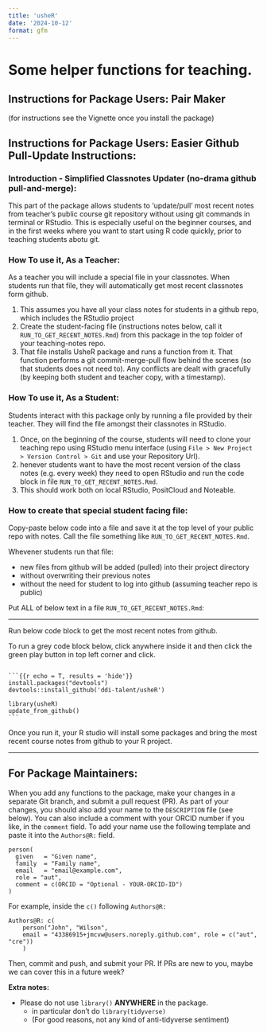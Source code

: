 ```yaml
---
title: 'usheR'
date: '2024-10-12'
format: gfm
---
```


<!-- Do not manually edit `README.md` -->

<!-- Edit the `README.qmd`, then render. -->

<!-- Also commit and push changes to this and the resulting README.md file. -->

<!-- This makes is easy to incorporate code examples later if we choose. -->

# Some helper functions for teaching.

## Instructions for Package Users: Pair Maker

(for instructions see the Vignette once you install the package)

## Instructions for Package Users: Easier Github Pull-Update Instructions:

### Introduction - Simplified Classnotes Updater (no-drama github pull-and-merge):

This part of the package allows students to 'update/pull' most recent notes from teacher's public course git repository without using git commands in terminal or RStudio. This is especially useful on the beginner courses, and in the first weeks where you want to start using R code quickly, prior to teaching students abotu git.

### How To use it, As a Teacher:

As a teacher you will include a special file in your classnotes. When students run that file, they will automatically get most recent classnotes form github.

1. This assumes you have all your class notes for students in a github repo, which includes the RStudio project
2. Create the student-facing file (instructions notes below, call it `RUN_TO_GET_RECENT_NOTES.Rmd`) from this package in the top folder of your teaching-notes repo.
3. That file installs UsheR package and runs a function from it. That function performs a git commit-merge-pull flow behind the scenes (so that students does not need to). Any conflicts are dealt with gracefully (by keeping both student and teacher copy, with a timestamp).

### How To use it, As a Student:

Students interact with this package only by running a file provided by their teacher. They will find the file amongst their classnotes in RStudio.

1. Once, on the beginning of the course, students will need to clone your teaching repo using RStudio menu interface (using `File > New Project > Version Control > Git` and use your Repository Url).
2. henever students want to have the most recent version of the class notes (e.g. every week) they need to open RStudio and run the code block in file `RUN_TO_GET_RECENT_NOTES.Rmd`.
3. This should work both on local RStudio, PositCloud and Noteable.

### How to create that special student facing file:

Copy-paste below code into a file and save it at the top level of your public repo with notes. Call the file something like `RUN_TO_GET_RECENT_NOTES.Rmd`.

Whevener students run that file:

-   new files from github will be added (pulled) into their project directory
-   without overwriting their previous notes
-   without the need for student to log into github (assuming teacher repo is public)

Put ALL of below text in a file `RUN_TO_GET_RECENT_NOTES.Rmd`:

------------------------------------------------------------------------

<!-- start of file RUN_TO_GET_RECENT_NOTES.Rmd-->

Run below code block to get the most recent notes from github.

To run a grey code block below, click anywhere inside it and then click the green play button in top left corner and click.

````         

```{{r echo = T, results = 'hide'}}
install.packages("devtools")
devtools::install_github('ddi-talent/usheR')

library(usheR)
update_from_github()
```
````

Once you run it, your R studio will install some packages and bring the most recent course notes from github to your R project.

------------------------------------------------------------------------

<!-- end of file RUN_TO_GET_RECENT_NOTES.Rmd-->

## For Package Maintainers:

When you add any functions to the package, make your changes in a separate Git branch, and submit a pull request (PR). As part of your changes, you should also add your name to the `DESCRIPTION` file (see below). You can also include a comment with your ORCID number if you like, in the `comment` field. To add your name use the following template and paste it into the `Authors@R:` field.

```         
person(
  given   = "Given name",
  family  = "Family name",
  email   = "email@example.com",
  role = "aut",
  comment = c(ORCID = "Optional - YOUR-ORCID-ID")
)
```

For example, inside the `c()` following `Authors@R:`

```         
Authors@R: c(
    person("John", "Wilson",
    email = "43386915+jmcvw@users.noreply.github.com", role = c("aut", "cre"))
    )
```

Then, commit and push, and submit your PR. If PRs are new to you, maybe we can cover this in a future week?

**Extra notes:**

-   Please do not use `library()` **ANYWHERE** in the package.
    -   in particular don't do `library(tidyverse)`
    -   (For good reasons, not any kind of anti-tidyverse sentiment)
